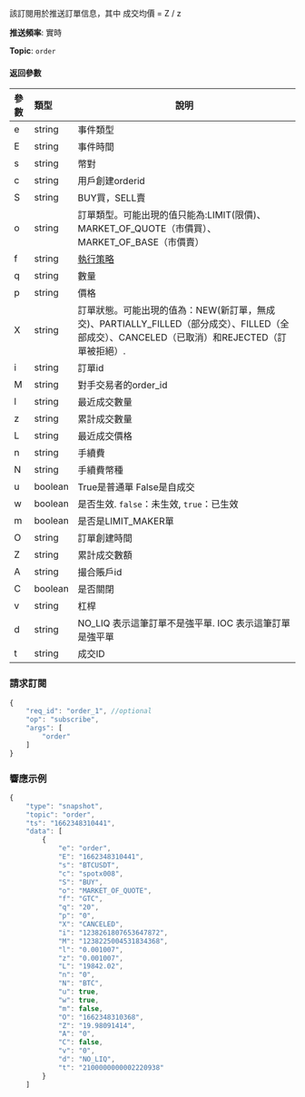 
<p>該訂閱用於推送訂單信息，其中 成交均價 = Z / z</p>
<p><b>推送頻率</b>: 實時</p>
<p><b>Topic</b>: <code>order</code></p>


#### 返回參數
| 參數 | 類型 | 說明|
|:----- |:-----|----- |
| e | string | 事件類型 |
| E | string | 事件時間 |
| s | string | 幣對 |
| c | string | 用戶創建orderid |
| S | string | BUY買，SELL賣 |
| o | string | 訂單類型。可能出現的值只能為:LIMIT(限價)、MARKET_OF_QUOTE（市價買）、MARKET_OF_BASE（市價賣） |
| f | string | <a href="https://www.bybit.com/zh-TW/help-center/bybitHC_Article?language=zh_TW&id=000001044">執行策略</a> |
| q | string | 數量 |
| p | string | 價格 |
| X | string | 訂單狀態。可能出現的值為：NEW(新訂單，無成交)、PARTIALLY_FILLED（部分成交）、FILLED（全部成交）、CANCELED（已取消）和REJECTED（訂單被拒絕）. |
| i | string | 訂單id |
| M | string | 對手交易者的order_id |
| l | string | 最近成交數量 |
| z | string | 累計成交數量 |
| L | string | 最近成交價格 |
| n | string | 手續費 |
| N | string | 手續費幣種 |
| u | boolean | True是普通單 False是自成交 |
| w | boolean | 是否生效. <code>false</code>：未生效, <code>true</code>：已生效 |
| m | boolean | 是否是LIMIT_MAKER單 |
| O | string | 訂單創建時間 |
| Z | string | 累計成交數額 |
| A | string | 撮合賬戶id |
| C | boolean | 是否關閉 |
| v | string | 杠桿 |
| d | string | NO_LIQ 表示這筆訂單不是強平單. IOC 表示這筆訂單是強平單 |
| t | string | 成交ID |

### 請求訂閱

<Tabs>
<TabItem value="console" label="JSON subscription message">

```javascript
{
    "req_id": "order_1", //optional
    "op": "subscribe",
    "args": [
        "order"
    ]
}
```

</TabItem>
</Tabs>

### 響應示例

```javascript
{
    "type": "snapshot",
    "topic": "order",
    "ts": "1662348310441",
    "data": [
        {
            "e": "order",
            "E": "1662348310441",
            "s": "BTCUSDT",
            "c": "spotx008",
            "S": "BUY",
            "o": "MARKET_OF_QUOTE",
            "f": "GTC",
            "q": "20",
            "p": "0",
            "X": "CANCELED",
            "i": "1238261807653647872",
            "M": "1238225004531834368",
            "l": "0.001007",
            "z": "0.001007",
            "L": "19842.02",
            "n": "0",
            "N": "BTC",
            "u": true,
            "w": true,
            "m": false,
            "O": "1662348310368",
            "Z": "19.98091414",
            "A": "0",
            "C": false,
            "v": "0",
            "d": "NO_LIQ",
            "t": "2100000000002220938"
        }
    ]
```
